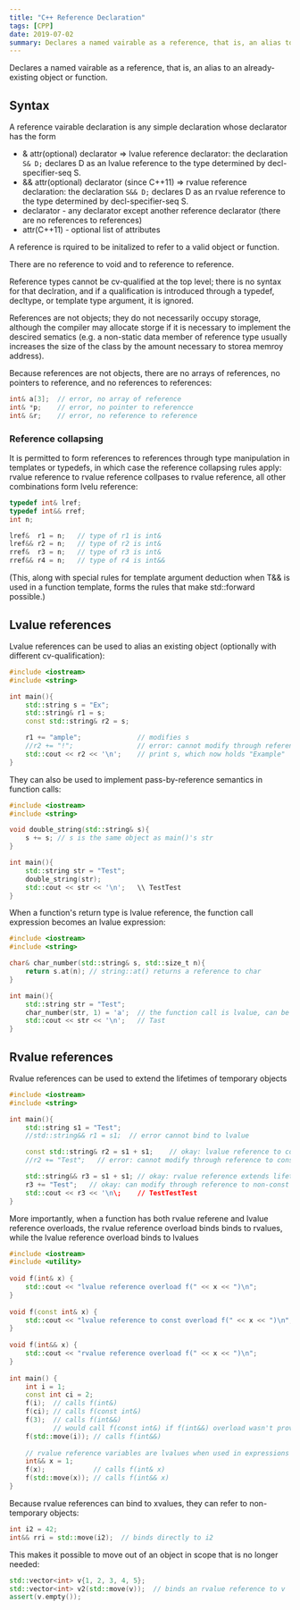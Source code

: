 ```yaml
---
title: "C++ Reference Declaration"
tags: [CPP]
date: 2019-07-02
summary: Declares a named vairable as a reference, that is, an alias to an already-existing object or function.
---
```


Declares a named vairable as a reference, that is, an alias to an already-existing object or function.

## Syntax

A reference vairable declaration is any simple declaration whose declarator has the form

- & attr(optional) declarator => lvalue reference declarator: the declaration `S& D;` declares D as an lvalue reference to the type determined by decl-specifier-seq S.
- && attr(optional) declarator (since C++11) => rvalue reference declaration: the declaration `S&& D;` declares D as an rvalue reference to the type determined by decl-specifier-seq S.
- declarator - any declarator except another reference declarator (there are no references to references)
- attr(C++11) - optional list of attributes

A reference is rquired to be initalized to refer to a valid object or function.

There are no reference to void and to reference to reference.

Reference types cannot be cv-qualified at the top level; there is no syntax for that declration, and if a qualification is introduced
through a typedef, decltype, or template type argument, it is ignored.

References are not objects; they do not necessarily occupy storage, although the compiler may allocate storge if it is necessary to 
implement the descired sematics (e.g. a non-static data member of reference type usually increases the size of the class by the amount
necessary to storea memroy address).

Because references are not objects, there are no arrays of references, no pointers to reference, and no references to references:

```cpp
int& a[3];  // error, no array of reference
int& *p;    // error, no pointer to referencce
int& &r;    // error, no reference to reference
```

### Reference collapsing

It is permitted to form references to references through type manipulation in templates or typedefs, in which case the reference 
collapsing rules apply: rvalue reference to rvalue reference collpases to rvalue reference, all other combinations form lvelu reference:

```cpp
typedef int& lref;
typedef int&& rref;
int n;

lref&  r1 = n;   // type of r1 is int&
lref&& r2 = n;   // type of r2 is int&
rref&  r3 = n;   // type of r3 is int&
rref&& r4 = n;   // type of r4 is int&&
```

(This, along with special rules for template argument deduction when T&& is used in a function template, forms the rules that make
std::forward possible.)

## Lvalue references

Lvalue references can be used to alias an existing object (optionally with different cv-qualification):

```cpp
#include <iostream>
#include <string>

int main(){
    std::string s = "Ex";
    std::string& r1 = s;
    const std::string& r2 = s;

    r1 += "ample";              // modifies s
    //r2 += "!";                // error: cannot modify through reference to const
    std::cout << r2 << '\n';    // print s, which now holds "Example"
}
```

They can also be used to implement pass-by-reference semantics in function calls:

```cpp
#include <iostream>
#include <string>

void double_string(std::string& s){
    s += s; // s is the same object as main()'s str
}

int main(){
    std::string str = "Test";
    double_string(str);
    std::cout << str << '\n';   \\ TestTest
}
```

When a function's return type is lvalue reference, the function call expression becomes an lvalue expression:

```cpp
#include <iostream>
#include <string>

char& char_number(std::string& s, std::size_t n){
    return s.at(n); // string::at() returns a reference to char
}

int main(){
    std::string str = "Test";
    char_number(str, 1) = 'a';  // the function call is lvalue, can be assigned to
    std::cout << str << '\n';   // Tast
}
```

## Rvalue references

Rvalue references can be used to extend the lifetimes of temporary objects

```cpp
#include <iostream>
#include <string>

int main(){
    std::string s1 = "Test";
    //std::string&& r1 = s1;  // error cannot bind to lvalue

    const std::string& r2 = s1 + s1;    // okay: lvalue reference to const extends lifetime
    //r2 += "Test";   // error: cannot modify through reference to const

    std::string&& r3 = s1 + s1; // okay: rvalue reference extends lifetime
    r3 += "Test";   // okay: can modify through reference to non-const
    std::cout << r3 << '\n\;    // TestTestTest
}
```

More importantly, when a function has both rvalue referene and lvalue reference overloads, the rvalue reference overload binds
binds to rvalues, while the lvalue reference overload binds to lvalues

```cpp
#include <iostream>
#include <utility>
 
void f(int& x) {
    std::cout << "lvalue reference overload f(" << x << ")\n";
}
 
void f(const int& x) {
    std::cout << "lvalue reference to const overload f(" << x << ")\n";
}
 
void f(int&& x) {
    std::cout << "rvalue reference overload f(" << x << ")\n";
}
 
int main() {
    int i = 1;
    const int ci = 2;
    f(i);  // calls f(int&)
    f(ci); // calls f(const int&)
    f(3);  // calls f(int&&)
           // would call f(const int&) if f(int&&) overload wasn't provided
    f(std::move(i)); // calls f(int&&)
 
    // rvalue reference variables are lvalues when used in expressions
    int&& x = 1;
    f(x);            // calls f(int& x)
    f(std::move(x)); // calls f(int&& x)
}
```

Because rvalue references can bind to xvalues, they can refer to non-temporary objects:

```cpp
int i2 = 42;
int&& rri = std::move(i2);  // binds directly to i2
```

This makes it possible to move out of an object in scope that is no longer needed:

```cpp
std::vector<int> v{1, 2, 3, 4, 5};
std::vector<int> v2(std::move(v));  // binds an rvalue reference to v
assert(v.empty());
```
